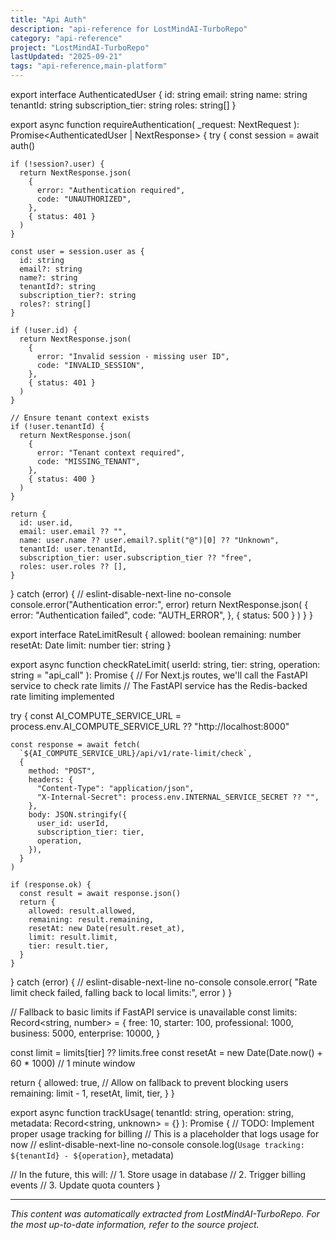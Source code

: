 ```yaml
---
title: "Api Auth"
description: "api-reference for LostMindAI-TurboRepo"
category: "api-reference"
project: "LostMindAI-TurboRepo"
lastUpdated: "2025-09-21"
tags: "api-reference,main-platform"
---
```



export interface AuthenticatedUser {
  id: string
  email: string
  name: string
  tenantId: string
  subscription_tier: string
  roles: string[]
}

export async function requireAuthentication(
  _request: NextRequest
): Promise<AuthenticatedUser | NextResponse> {
  try {
    const session = await auth()

    if (!session?.user) {
      return NextResponse.json(
        {
          error: "Authentication required",
          code: "UNAUTHORIZED",
        },
        { status: 401 }
      )
    }

    const user = session.user as {
      id: string
      email?: string
      name?: string
      tenantId?: string
      subscription_tier?: string
      roles?: string[]
    }

    if (!user.id) {
      return NextResponse.json(
        {
          error: "Invalid session - missing user ID",
          code: "INVALID_SESSION",
        },
        { status: 401 }
      )
    }

    // Ensure tenant context exists
    if (!user.tenantId) {
      return NextResponse.json(
        {
          error: "Tenant context required",
          code: "MISSING_TENANT",
        },
        { status: 400 }
      )
    }

    return {
      id: user.id,
      email: user.email ?? "",
      name: user.name ?? user.email?.split("@")[0] ?? "Unknown",
      tenantId: user.tenantId,
      subscription_tier: user.subscription_tier ?? "free",
      roles: user.roles ?? [],
    }
  } catch (error) {
    // eslint-disable-next-line no-console
    console.error("Authentication error:", error)
    return NextResponse.json(
      {
        error: "Authentication failed",
        code: "AUTH_ERROR",
      },
      { status: 500 }
    )
  }
}

export interface RateLimitResult {
  allowed: boolean
  remaining: number
  resetAt: Date
  limit: number
  tier: string
}

export async function checkRateLimit(
  userId: string,
  tier: string,
  operation: string = "api_call"
): Promise<RateLimitResult> {
  // For Next.js routes, we'll call the FastAPI service to check rate limits
  // The FastAPI service has the Redis-backed rate limiting implemented

  try {
    const AI_COMPUTE_SERVICE_URL =
      process.env.AI_COMPUTE_SERVICE_URL ?? "http://localhost:8000"

    const response = await fetch(
      `${AI_COMPUTE_SERVICE_URL}/api/v1/rate-limit/check`,
      {
        method: "POST",
        headers: {
          "Content-Type": "application/json",
          "X-Internal-Secret": process.env.INTERNAL_SERVICE_SECRET ?? "",
        },
        body: JSON.stringify({
          user_id: userId,
          subscription_tier: tier,
          operation,
        }),
      }
    )

    if (response.ok) {
      const result = await response.json()
      return {
        allowed: result.allowed,
        remaining: result.remaining,
        resetAt: new Date(result.reset_at),
        limit: result.limit,
        tier: result.tier,
      }
    }
  } catch (error) {
    // eslint-disable-next-line no-console
    console.error(
      "Rate limit check failed, falling back to local limits:",
      error
    )
  }

  // Fallback to basic limits if FastAPI service is unavailable
  const limits: Record<string, number> = {
    free: 10,
    starter: 100,
    professional: 1000,
    business: 5000,
    enterprise: 10000,
  }

  const limit = limits[tier] ?? limits.free
  const resetAt = new Date(Date.now() + 60 * 1000) // 1 minute window

  return {
    allowed: true, // Allow on fallback to prevent blocking users
    remaining: limit - 1,
    resetAt,
    limit,
    tier,
  }
}

export async function trackUsage(
  tenantId: string,
  operation: string,
  metadata: Record<string, unknown> = {}
): Promise<void> {
  // TODO: Implement proper usage tracking for billing
  // This is a placeholder that logs usage for now
  // eslint-disable-next-line no-console
  console.log(`Usage tracking: ${tenantId} - ${operation}`, metadata)

  // In the future, this will:
  // 1. Store usage in database
  // 2. Trigger billing events
  // 3. Update quota counters
}


---
*This content was automatically extracted from LostMindAI-TurboRepo. For the most up-to-date information, refer to the source project.*
